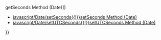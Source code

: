 {{Page_Title}}
{{Flags}}
{{Summary_Section|Gets the seconds of a '''Date''' object using Universal Coordinated Time (UTC).

}}
{{JS_Syntax|Formats={{JS_Syntax_Format
|Format= dateObj.getUTCSeconds() }}
|Values={{JS_Syntax_Parameter
|Name=
|Required=
|Description=The required dateObj reference is a '''Date''' object.}}
}}
{{JS_Return_Value
|Description=Returns an integer between 0 and 59. Zero is returned when the time is less than one second into the current minute. If a '''Date''' object was created without specifying the time, by default the UTC seconds value is 0.}}
{{Remarks_Section
|Remarks=To get the number of seconds in local time, use the '''getSeconds''' method.
}}
{{Examples_Section
|Not_required=No
|Examples={{Single_Example
|Language=JavaScript
|Description=The following example shows how to use the '''getUTCSeconds''' method.

|Code= var date = new Date("1/1/2001");
 document.write(date. getUTCSeconds());
 
 // Output: 0
}}}}
{{See_Also_Section
|Manual_links=* [[javascript/Date/getSeconds{{!}}getSeconds Method (Date)]]
* [[javascript/Date/setSeconds{{!}}setSeconds Method (Date)]]
* [[javascript/Date/setUTCSeconds{{!}}setUTCSeconds Method (Date)]]
}}
{{Topics | JS Basic}}

{{External_Attribution
|Is_CC-BY-SA=No
|Sources=MSDN
|MDN_link=
|MSDN_link=http://msdn.microsoft.com/en-us/library/ie/4y0y6x01(v=vs.94).aspx
|HTML5Rocks_link=
}}
